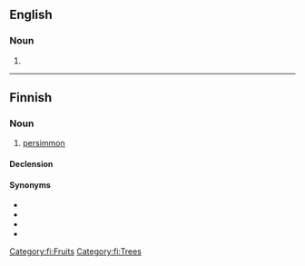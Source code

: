 ==English==

===Noun===
{{en-noun}}

# {{dated form of|persimmon|lang=en}}

----

==Finnish==

===Noun===
{{fi-noun}}

# [[persimmon]]

====Declension====
{{fi-decl-risti|persimon|||a|i=0}}

====Synonyms====
* {{l|fi|kaki}}
* {{l|fi|kakiluumu}}
* {{l|fi|persimoni}}
* {{l|fi|sharon}}

[[Category:fi:Fruits]]
[[Category:fi:Trees]]